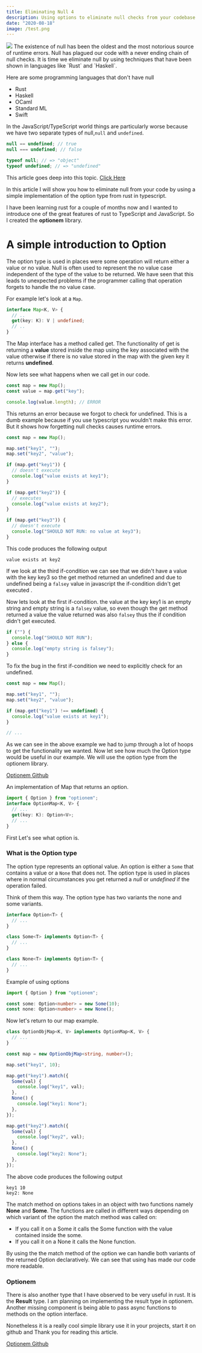 ```yaml
---
title: Eliminating Null 4
description: Using options to eliminate null checks from your codebase.
date: "2020-08-18"
image: /test.png
---
```


<img src="/test.png" />
The existence of null has been the oldest and the most notorious source of runtime
errors. Null has plagued our code with a never ending chain of null checks. It is
time we eliminate null by using techniques that have been shown in languages like
`Rust` and `Haskell`.

Here are some programming languages that don't have null

- Rust
- Haskell
- OCaml
- Standard ML
- Swift

In the JavaScript/TypeScript world things are particularly worse because we have two separate
types of null,`null` and `undefined`.

```javascript
null == undefined; // true
null === undefined; // false
```

```javascript
typeof null; // => "object"
typeof undefined; // => "undefined"
```

This article goes deep into this topic.
[Click Here](https://www.lucidchart.com/techblog/2015/08/31/the-worst-mistake-of-computer-science/)

In this article I will show you how to eliminate null from your code by using a simple
implementation of the option type from rust in typescript.

I have been learning rust for a couple of months now and I wanted to introduce one of the great
features of rust to TypeScript and JavaScript. So I created the **optionem** library.

# A simple introduction to Option

The option type is used in places were some operation will return either a value or no value.
Null is often used to represent the no value case independent of the type of the value to be
returned. We have seen that this leads to unexpected problems if the programmer calling that
operation forgets to handle the no value case.

For example let's look at a `Map`.

```typescript
interface Map<K, V> {
  // ..
  get(key: K): V | undefined;
  // ..
}
```

The Map interface has a method called get. The functionality of get is returning a **value** stored
inside the map using the key associated with the value otherwise if there is no value stored in the
map with the given key it returns **undefined**.

Now lets see what happens when we call get in our code.

```typescript
const map = new Map();
const value = map.get("key");

console.log(value.length); // ERROR
```

This returns an error because we forgot to check for undefined. This is a dumb example because if you
use typescript you wouldn't make this error. But it shows how forgetting null checks causes runtime
errors.

```typescript
const map = new Map();

map.set("key1", "");
map.set("key2", "value");

if (map.get("key1")) {
  // doesn't execute
  console.log("value exists at key1");
}

if (map.get("key2")) {
  // executes
  console.log("value exists at key2");
}

if (map.get("key3")) {
  // doesn't execute
  console.log("SHOULD NOT RUN: no value at key3");
}
```

This code produces the following output

```text
value exists at key2
```

If we look at the third if-condition we can see that we didn't have a value with the key key3 so the
get method returned an undefined and due to undefined being a `falsey` value in javascript
the if-condition didn't get executed .

Now lets look at the first if-condition. the value at the key key1 is an empty string and empty string
is a `falsey` value, so even though the get method returned a value the value returned was also
`falsey` thus the if condition didn't get executed.

```typescript withLineNumbers=true
if ("") {
  console.log("SHOULD NOT RUN");
} else {
  console.log("empty string is falsey");
}
```

To fix the bug in the first if-condition we need to explicitly check for an undefined.

```typescript title=map.ts
const map = new Map();

map.set("key1", "");
map.set("key2", "value");

if (map.get("key1") !== undefined) {
  console.log("value exists at key1");
}

// ...
```

As we can see in the above example we had to jump through a lot of hoops to get the functionality we
wanted. Now let see how much the Option type would be useful in our example. We will use the option
type from the optionem library.

[Optionem Github](https://www.github.com/fraol0912/optionem)

An implementation of Map that returns an option.

```typescript
import { Option } from "optionem";
interface OptionMap<K, V> {
  // ...
  get(key: K): Option<V>;
  // ...
}
```

First Let's see what option is.

### What is the Option type

The option type represents an optional value. An option is either a `Some` that contains a value or a
`None` that does not. The option type is used in places where in normal circumstances you get returned
a _null_ or _undefined_ if the operation failed.

Think of them this way. The option type has two variants the none and some variants.

```typescript
interface Option<T> {
  // ...
}

class Some<T> implements Option<T> {
  // ...
}

class None<T> implements Option<T> {
  // ...
}
```

Example of using options

```typescript
import { Option } from "optionem";

const some: Option<number> = new Some(10);
const none: Option<number> = new None();
```

Now let's return to our map example.

```typescript
class OptionObjMap<K, V> implements OptionMap<K, V> {
  // ...
}

const map = new OptionObjMap<string, number>();

map.set("key1", 10);

map.get("key1").match({
  Some(val) {
    console.log("key1", val);
  },
  None() {
    console.log("key1: None");
  },
});

map.get("key2").match({
  Some(val) {
    console.log("key2", val);
  },
  None() {
    console.log("key2: None");
  },
});
```

The above code produces the following output

```text
key1 10
key2: None
```

The match method on options takes in an object with two functions namely **None** and
**Some**. The functions are called in different ways depending on which variant of
the option the match method was called on:

- If you call it on a Some it calls the Some function with the value contained
  inside the some.
- If you call it on a None it calls the None function.

By using the the match method of the option we can handle both variants of the
returned Option declaratively. We can see that using has made our code more readable.

### Optionem

There is also another type that I have observed to be very useful in rust. It is
the **Result** type. I am planning on implementing the result type in optionem. Another
missing component is being able to pass async functions to methods on the option interface.

Nonetheless it is a really cool simple library use it in your projects, start it on github and
Thank you for reading this article.

[Optionem Github](https://www.github.com/fraol0912/optionem)
